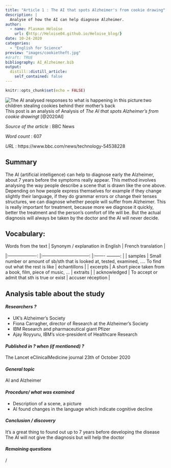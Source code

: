 ```yaml
---
title: "Article 1 : The AI that spots Alzheimer's from cookie drawing"
description: |
  Analyse of how the AI can help diagnose Alzheimer.
author:
  - name: Plasman Héloïse
    url: {http://Heloise04.github.io/Heloise_blog/}
date: 10-24-2020
categories:
  - "English for Science"
preview: "images/cookietheft.jpg"
#draft: TRUE
bibliography: AI_Alzheimer.bib
output: 
  distill::distill_article:
    self_contained: false
---
```


```r
knitr::opts_chunk$set(echo = FALSE)
```

![The AI analysed responses to what is happening in this picture:two children stealing cookies behind their mother's back](images/cookietheft.jpg)
This post is an analysis of Analysis of *The AI that spots Alzheimer's from cookie drawingt*
[@2020AI]

_Source of the article_ : BBC News

_Word count_ : 607

_URL_ : https://www.bbc.com/news/technology-54538228  


## Summary 

The AI (artificial intelligence) can help to diagnose early the Alzheimer, about 7 years before the symptoms really appear. 
This method involves analysing the way people describe a scene that is drawn like the one above. Depending on how people express themselves for example if they change slightly their language, if they do grammar errors or change their tenses structures, we can diagnose whether people will suffer from Alzheimer.
This is really important for treatment, because more we diagnose it quickly, better the treatment and the person's comfort of life will be. 
But the actual diagnosis will always be taken by the doctor and the AI will never decide.


## Vocabulary: 

| Words from the text 	| Synonym / explanation in English 	| French translation |
|:-------------------:	|:--------------------------------:	|:------- ---------:	|
|      samples     	|       Small number or amount of sb/sth that is looked at, tested, examined, …. To find out what the rest is like            	| échantillons |
|         excerpts          	|       A short piece taken from a book, film, piece of music, ...            	| extraits |
|      acknowledged     	|       To accept or admit that sth is true or exist            	| accuser réception |


## Analysis table about the study


#### *Researchers ?*
* UK's Alzheimer's Society
* Fiona Carragher, director of Research at the Alzheimer's Society
* IBM Research and pharmaceutical giant Pfizer
* Ajay Royyuru, IBM's vice-president of Healthcare Research

#### *Published in ? when (if mentioned) ?*
The Lancet eClinicalMedicine journal 
23th of October 2020


#### *General topic*
AI and Alzheimer


#### *Procedure/ what was examined* 
* Description of a scene, a picture 
* AI found changes in the language which indicate cognitive decline


#### *Conclusion / discovery* 
It’s a great thing to found out up to 7 years before developing the disease
The AI will not give the diagnosis but will help the doctor 


#### *Remaining questions*
/
